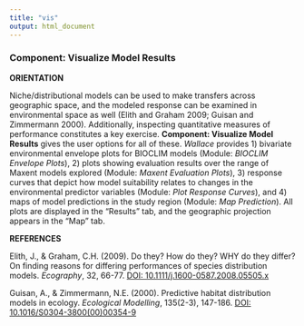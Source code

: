 ```yaml
---
title: "vis"
output: html_document
---
```


### **Component: Visualize Model Results**

**ORIENTATION**

Niche/distributional models can be used to make transfers across geographic space, and the modeled response can be examined in environmental space as well (Elith and Graham 2009; Guisan and Zimmermann 2000). Additionally, inspecting quantitative measures of performance constitutes a key exercise. **Component: Visualize Model Results** gives the user options for all of these. *Wallace* provides 1) bivariate environmental envelope plots for BIOCLIM models (Module: *BIOCLIM Envelope Plots*), 2) plots showing evaluation results over the range of Maxent models explored (Module: *Maxent Evaluation Plots*), 3) response curves that depict how model suitability relates to changes in the environmental predictor variables (Module: *Plot Response Curves*), and 4) maps of model predictions in the study region (Module: *Map Prediction*). All plots are displayed in the “Results” tab, and the geographic projection appears in the “Map” tab.


**REFERENCES**

Elith, J., & Graham, C.H. (2009). Do they? How do they? WHY do they differ? On finding reasons for differing performances of species distribution models. *Ecography*, 32, 66-77. <a href="https://doi.org/10.1111/j.1600-0587.2008.05505.x" target="_blank">DOI: 10.1111/j.1600-0587.2008.05505.x</a>

Guisan, A., & Zimmermann, N.E. (2000). Predictive habitat distribution models in ecology. *Ecological Modelling*, 135(2-3), 147-186. <a href="https://doi.org/10.1016/S0304-3800(00)00354-9" target="_blank">DOI: 10.1016/S0304-3800(00)00354-9</a>
